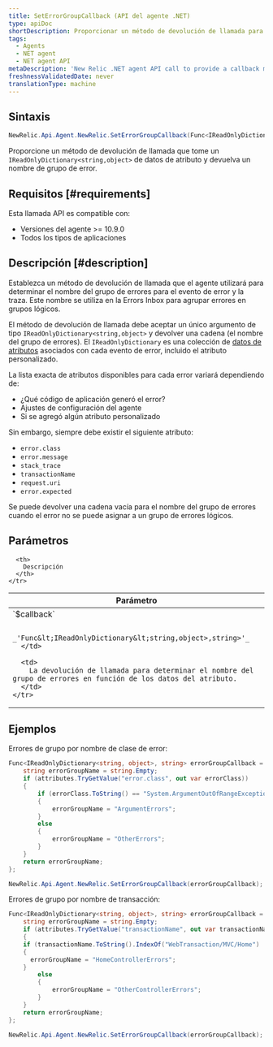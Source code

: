 ```yaml
---
title: SetErrorGroupCallback (API del agente .NET)
type: apiDoc
shortDescription: Proporcionar un método de devolución de llamada para determinar el nombre del grupo de errores en función de los datos del atributo.
tags:
  - Agents
  - NET agent
  - NET agent API
metaDescription: 'New Relic .NET agent API call to provide a callback method for determining the error group name for an error, based on attribute data.'
freshnessValidatedDate: never
translationType: machine
---
```


## Sintaxis

```cs
NewRelic.Api.Agent.NewRelic.SetErrorGroupCallback(Func<IReadOnlyDictionary<string,object>, string> errorGroupCallback);
```

Proporcione un método de devolución de llamada que tome un `IReadOnlyDictionary<string,object>` de datos de atributo y devuelva un nombre de grupo de error.

## Requisitos [#requirements]

Esta llamada API es compatible con:

* Versiones del agente >= 10.9.0
* Todos los tipos de aplicaciones

## Descripción [#description]

Establezca un método de devolución de llamada que el agente utilizará para determinar el nombre del grupo de errores para el evento de error y la traza. Este nombre se utiliza en la Errors Inbox para agrupar errores en grupos lógicos.

El método de devolución de llamada debe aceptar un único argumento de tipo `IReadOnlyDictionary<string,object>` y devolver una cadena (el nombre del grupo de errores). El `IReadOnlyDictionary` es una colección de [datos de atributos](/docs/apm/agents/manage-apm-agents/agent-data/agent-attributes/) asociados con cada evento de error, incluido el atributo personalizado.

La lista exacta de atributos disponibles para cada error variará dependiendo de:

* ¿Qué código de aplicación generó el error?
* Ajustes de configuración del agente
* Si se agregó algún atributo personalizado

Sin embargo, siempre debe existir el siguiente atributo:

* `error.class`
* `error.message`
* `stack_trace`
* `transactionName`
* `request.uri`
* `error.expected`

Se puede devolver una cadena vacía para el nombre del grupo de errores cuando el error no se puede asignar a un grupo de errores lógicos.

## Parámetros

<table>
  <thead>
    <tr>
      <th width="25%">
        Parámetro
      </th>

      <th>
        Descripción
      </th>
    </tr>
  </thead>

  <tbody>
    <tr>
      <td>
        `$callback`

        _'Func&lt;IReadOnlyDictionary&lt;string,object>,string>'_
      </td>

      <td>
        La devolución de llamada para determinar el nombre del grupo de errores en función de los datos del atributo.
      </td>
    </tr>
  </tbody>
</table>

## Ejemplos

Errores de grupo por nombre de clase de error:

```cs
Func<IReadOnlyDictionary<string, object>, string> errorGroupCallback = (attributes) => {
	string errorGroupName = string.Empty;
	if (attributes.TryGetValue("error.class", out var errorClass))
	{
		if (errorClass.ToString() == "System.ArgumentOutOfRangeException" || errorClass.ToString() == "System.ArgumentNullException")
		{
			errorGroupName = "ArgumentErrors";
		}
		else
		{
			errorGroupName = "OtherErrors";
		}
	}
	return errorGroupName;
};

NewRelic.Api.Agent.NewRelic.SetErrorGroupCallback(errorGroupCallback);
```

Errores de grupo por nombre de transacción:

```cs
Func<IReadOnlyDictionary<string, object>, string> errorGroupCallback = (attributes) => {
	string errorGroupName = string.Empty;
	if (attributes.TryGetValue("transactionName", out var transactionName))
	{
    if (transactionName.ToString().IndexOf("WebTransaction/MVC/Home") != -1)
    {
      errorGroupName = "HomeControllerErrors";
    }
		else
		{
			errorGroupName = "OtherControllerErrors";
		}
	}
	return errorGroupName;
};

NewRelic.Api.Agent.NewRelic.SetErrorGroupCallback(errorGroupCallback);
```